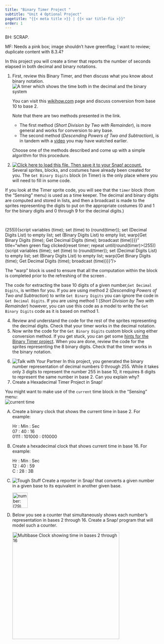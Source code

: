 ```yaml
---
title: "Binary Timer Project "
subtitle: "Unit 4 Optional Project"
pagetitle: "{{< meta title >}} | {{< var title-fix >}}"
order: 1
---
```


::: todo
<p>BH: SCRAP.</p>

<p>MF: Needs a pink box; image shouldn't have greenflag; I want to
review; duplicate content with 8.3.4?</p>
:::

<p>In this project you will create a timer that reports the number of
seconds elapsed in both decimal and binary notations.</p>

::: {#first .forYouToDo}
<ol>

<li>First, review this Binary Timer, and then discuss what you know
about binary notation.<br />
<img title="A timer which shows the time both in the decimal and the binary system" alt="A timer which shows the time both in the decimal and the binary system" class="ms-4" data-gifffer="/img/4-internet/bin-timer-preview.gif"/></li>

::: endnote
<p>You can visit this
<a href="http://www.wikihow.com/Convert-from-Decimal-to-Binary" target="_blank" title="Wikihow: How to Convert from Decimal to Binary">wikihow.com</a>
page and discuss conversion from base 10 to base 2.</p>

<p>

Note that there are two methods presented in the link.

<ul>

<li>The first method (<em>Short Division by Two with Remainder</em>), is
more general and works for conversion to any base.</li>

<li>The second method (<em>Descending Powers of Two and
Subtraction</em>), is in tandem with a
<a href="http://scratch.mit.edu/discuss/youtube/cDZzsHvi44Q" target="_blank" title="Abstraction: Base Conversion">video</a>
you may have watched earlier.</li>

</ul>

Choose one of the methods described and come up with a simple algorithm
for this procedure.

</p>
:::

<li><a class="run" href="/prog/6-computers/U6-BinaryTimer.xml" target="_blank"><img src="/img/icons/load-save.png" title="Click here to load this file. Then save it to your Snap! account." alt="Click here to load this file. Then save it to your Snap! account." class="inline"/></a><br />Several
sprites, blocks, and costumes have already been created for you. The
`Get Binary Digits` block (in Timer) is the only place where
you will need to fill in some code.</li>

</ol>
:::

<p>If you look at the Timer sprite code, you will see that the
`timer` block (from the "Sensing" menu) is used as a time
keeper. The decimal and binary digits are computed and stored in lists,
and then a broadcast is made to the sprites representing the digits to
put on the appropriate costumes (0 and 1 for the binary digits and 0
through 9 for the decimal digits.)</p>

<br />

(255)){script variables (time); set (time) to (round(timer)); set
(Decimal Digits List) to empty list; set (Binary Digits List) to empty
list; warp{Get Binary Digits (time); Get Decimal Digits (time);
broadcast (time)}}}" title="when green flag clicked{reset timer; repeat
until(round(timer)\>(255)){script variables (time); set (time) to
(round(timer)); set (Decimal Digits List) to empty list; set (Binary
Digits List) to empty list; warp{Get Binary Digits (time); Get Decimal
Digits (time); broadcast (time)}}}"/\>

</p>

<p>The "warp" block is used to ensure that all the computation within
the block is completed prior to the refreshing of the screen .</p>

<p>The code for extracting the base 10 digits of a given
number,`Get Decimal Digits`, is written for you. If you are
using method 2 (<em>Descending Powers of Two and Subtraction</em>) to
write `Get Binary Digits` you can ignore the code in
`Get Decimal Digits`. If you are using method 1 (<em>Short
Division by Two with Remainder</em>) however, you can use this code as a
model to write the `Get Binary Digits` code as it is based on
method 1.</p>

::: {#second .forYouToDo}
<ol start="4">

<li>Review and understand the code for the rest of the sprites
representing the decimal digits. Check that your timer works in the
decimal notation.</li>

<li>Now write the code for the `Get Binary Digits` custom
block using either conversion method. If you get stuck, you can get some
<a href="/4-internet/optional-projects/1b-binary-counter-hints.html" target="_blank" title="Hints">
hints for the Binary Timer project</a>. When you are done, review the
code for the sprites representing the 8 binary digits. Check that the
timer works in the binary notation.</li>

</ol>
:::

::: ifTime
<ol start="6">

<li><img src="/img/icons/talk-with-your-partner.png" title="Talk with Your Partner" alt="Talk with Your Partner" class="float-end"/>
In this project, you generated the binary number representation of
decimal numbers 0 through 255. While it takes only 3 digits to represent
the number 255 in base 10, it requires 8 digits to represent the same
number in base 2. Can you explain why?</li>

<li>Create a Hexadecimal Timer Project in Snap<em>!</em></li>

</ol>
:::

::: takeItFurther
::: sidenoteBig
You might want to make use of the `current` time block in the
"Sensing" menu:<br />
<img src="/img/6-computers/BinaryClock_img/CurrentTime.png" title="current time" alt="current time" class="inline"/>
:::

<ol type="A">

<li>

Create a binary clock that shows the current time in base 2. For
example:<br />

::: ms-4
Hr : Min : Sec<br /> 07 : 40 : 16<br /> 0111 : 101000 : 010000<br />
:::

</li>

<li>

Create a hexadecimal clock that shows current time in base 16. For
example:

::: ms-4
Hr : Min : Sec<br /> 12 : 40 : 59 <br /> C : 28 : 3B<br />
:::

</li>

```{=html}
<!-- I see this as less of a priority. Put in TG...? MF 2016-12-22
<li>
Create a clock that shows the current time in Roman numerals.<br />
<div align="center">
Hr : Min : Sec<br />
08 : 42 : 18<br />
VIII : XLII : XVIII<br />
</div>
Try to do this without introducing 60 different costumes.
</li>-->
```
<li>

<img src="/img/icons/tough-stuff-mini.png" title="Tough Stuff" alt="Tough Stuff" class="float-end"/>
Create a reporter in Snap<em>!</em> that converts a given number in a
given base to its equivalent in another given base.<br />

<img src="/img/6-computers/BinaryClock_img/BaseConverter.png" title="number: (29) initial base: (10) final base: (3) reporting &apos;The number 29 in base 10 is 1002 in base 3&apos;" alt="number: (29) initial base: (10) final base: (3) reporting &apos;The number 29 in base 10 is 1002 in base 3&apos;" class="ms-4" height="50"/>

</li>

<li>

Below you see a counter that simultaneously shows each number's
representation in bases 2 through 16. Create a Snap<em>!</em> program
that will model such a counter.<br />

<img title="Multibase Clock showing time in bases 2 through 16" alt="Multibase Clock showing time in bases 2 through 16" class="ms-4" data-gifffer="/img/6-computers/BinaryClock_img/DG_MultibaseClock.gif" height="350"/>

</li>

</ol>
:::
